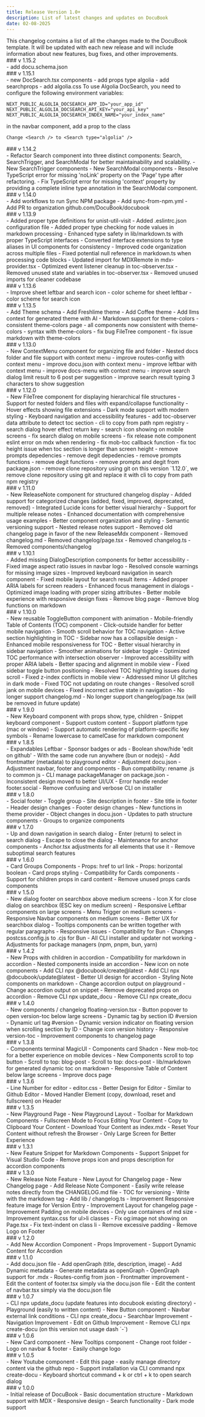 ```yaml
---
title: Release Version 1.0+
description: List of latest changes and updates on DocuBook
date: 02-08-2025
---
```


<Note type="note" title="Version History">
  This changelog contains a list of all the changes made to the DocuBook template. It will be updated with each new release and will include information about new features, bug fixes, and other improvements.
</Note>

<div className="sr-only">
### v 1.15.2
</div>

<Release version="1.15.2" date="2025-08-10" title="Added schema for JSON format validation">
  <Changes type="added">
    - add docu.schema.json
  </Changes>
</Release>

<div className="sr-only">
### v 1.15.1
</div>

<Release version="1.15.1" date="2025-08-06" title="Algolia DocSearch for better search result">
  <Changes type="added">
    - new DocSearch.tsx components
    - add props type algolia
    - add searchprops
    - add algolia.css
  </Changes>
</Release>

<Note type="warning" title="environment">
To use Algolia DocSearch, you need to configure the following environment variables:

```plaintext
NEXT_PUBLIC_ALGOLIA_DOCSEARCH_APP_ID="your_app_id"
NEXT_PUBLIC_ALGOLIA_DOCSEARCH_API_KEY="your_api_key"
NEXT_PUBLIC_ALGOLIA_DOCSEARCH_INDEX_NAME="your_index_name"
```

in the navbar component, add a prop to the class

```
Change <Search /> to <Search type="algolia" />
```
</Note>

<div className="sr-only">
### v 1.14.2
</div>

<Release version="1.14.2" date="2025-08-05" title="Refactor & Fix: Decouple Search Component and Resolve Type Errors">
  <Changes type="added">
    - Refactor Search component into three distinct components: Search, SearchTrigger, and SearchModal for better maintainability and scalability.
    - New SearchTrigger components
    - New SearchModal components
  </Changes>
  <Changes type="fixed">
    - Resolve TypeScript error for missing 'noLink' property on the 'Page' type after refactoring.
    - Fix TypeScript error for missing 'context' property by providing a complete inline type annotation in the SearchModal component.
  </Changes>
</Release>

<div className="sr-only">
### v 1.14.0
</div>

<Release version="1.14.0" date="2025-08-02" title="Dev: Add workflow to run Sync NPM package">
  <Changes type="added">
    - Add workflows to run Sync NPM package
    - Add sync-from-npm.yml
    - Add PR to organization github.com/DocuBook/docubook
  </Changes>
</Release>

<div className="sr-only">
### v 1.13.9
</div>

<Release version="1.13.9" date="2025-07-27" title="Code Cleanup & Stability Improvements">
  <Changes type="added">
    - Added proper type definitions for unist-util-visit
    - Added .eslintrc.json configuration file
    - Added proper type checking for node values in markdown processing
  </Changes>
  <Changes type="improved">
    - Enhanced type safety in lib/markdown.ts with proper TypeScript interfaces
    - Converted interface extensions to type aliases in UI components for consistency
    - Improved code organization across multiple files
  </Changes>
  <Changes type="fixed">
    - Fixed potential null reference in markdown.ts when processing code blocks
    - Updated import for MDXRemote in mdx-provider.tsx
    - Optimized event listener cleanup in toc-observer.tsx
  </Changes>
  <Changes type="removed">
    - Removed unused state and variables in toc-observer.tsx
    - Removed unused imports for cleaner codebase
  </Changes>
</Release>

<div className="sr-only">
### v 1.13.6
</div>

<Release version="1.13.6" date="2025-06-01" title="Improve sheet leftbar and search icon">
  <Changes type="improved">
    - Improve sheet leftbar and search icon
    - color scheme for sheet leftbar
    - color scheme for search icon
  </Changes>
</Release>

<div className="sr-only">
### v 1.13.5
</div>

<Release version="1.13.5" date="2025-05-31" title="Add Theme schema for consistent theme">
  <Changes type="added">
    - Add Theme schema
    - Add Freshlime theme
    - Add Coffee theme
    - Add llms context for generated theme with AI
  </Changes>
  <Changes type="improved">
    - Markdown support for theme-colors
    - consistent theme-colors page
    - all components now consistent with theme-colors
    - syntax with theme-colors
  </Changes>
  <Changes type="fixed">
    - fix bug FileTree component
    - fix issue markdown with theme-colors
  </Changes>
</Release>

<div className="sr-only">
### v 1.13.0
</div>

<Release version="1.13.0" date="2025-05-29" title="Context Menu for organize file and folder">
  <Changes type="added">
    - New ContextMenu component for organizing file and folder
    - Nested docs folder and file support with context menu
  </Changes>
  <Changes type="improved">
    - improve routes-config with context menu
    - improve docu.json with context menu
    - improve leftbar with context menu
    - improve docs-menu with context menu
    - improve search dialog limit result to 6 post per suggestion
    - improve search result typing 3 characters to show suggestion
  </Changes>
</Release>

<div className="sr-only">
### v 1.12.0
</div>

<Release version="1.12.0" date="2025-05-28" title="New File Tree Component and enhancements for existing components or features">
  <Changes type="added">
    - New FileTree component for displaying hierarchical file structures
    - Support for nested folders and files with expand/collapse functionality
    - Hover effects showing file extensions
    - Dark mode support with modern styling
    - Keyboard navigation and accessibility features
    - add toc-observer data attribute to detect toc section
    - cli to copy from path npm registry
  </Changes>
  <Changes type="improved">
    - search dialog hover effect return key
    - search icon showing on mobile screens
  </Changes>
  <Changes type="fixed">
    - fix search dialog on mobile screens
    - fix release note component eslint error on mdx when rendering
    - fix mob-toc callback function
    - fix toc height issue when toc section is longer than screen height
  </Changes>
  <Changes type="removed">
    - remove prompts depedencies
    - remove degit depedencies
    - remove prompts functions
    - remove degit functions
    - remove prompts and degit from package.json
    - remove clone repository using git
  </Changes>
</Release>

<Note type="note" title="Note">
  on this version `1.12.0`, we remove clone repository using git and replace it with cli to copy from path npm registry
</Note>

<div className="sr-only">
### v 1.11.0
</div>

<Release version="1.11.0" date="2025-05-25" title="New Release Note components support multiple products or multiple changelogs">
  <Changes type="added">
    - New ReleaseNote component for structured changelog display
    - Added support for categorized changes (added, fixed, improved, deprecated, removed)
    - Integrated Lucide icons for better visual hierarchy
    - Support for multiple release notes
  </Changes>

  <Changes type="improved">
    - Enhanced documentation with comprehensive usage examples
    - Better component organization and styling
    - Semantic versioning support
    - Nested release notes support
  </Changes>

  <Changes type="removed">
    - Removed old changelog page in favor of the new ReleaseMdx component
    - Removed changelog.md
    - Removed changelog/page.tsx
    - Removed changelog.ts
    - Removed components/changelog
  </Changes>
</Release>

<div className="sr-only">
### v 1.10.1
</div>

<Release version="1.10.1" date="2025-05-24" title="Accessibility Improvements and Bug Fixes">
  <Changes type="fixed">
    - Added missing DialogDescription components for better accessibility
    - Fixed image aspect ratio issues in navbar logo
    - Resolved console warnings for missing image sizes
    - Improved keyboard navigation in search component
    - Fixed mobile layout for search result items
  </Changes>

  <Changes type="improved">
    - Added proper ARIA labels for screen readers
    - Enhanced focus management in dialogs
    - Optimized image loading with proper sizing attributes
    - Better mobile experience with responsive design fixes
  </Changes>

  <Changes type="removed">
    - Remove blog page
    - Remove blog functions on markdown
  </Changes>
</Release>

<div className="sr-only">
### v 1.10.0
</div>

<Release version="1.10.0" date="2025-05-21" title="Sidebar Improvements and Mobile TOC Enhancements">
  <Changes type="added">
    - New reusable ToggleButton component with animation
    - Mobile-friendly Table of Contents (TOC) component
    - Click-outside handler for better mobile navigation
    - Smooth scroll behavior for TOC navigation
    - Active section highlighting in TOC
  </Changes>

  <Changes type="improved">
    - Sidebar now has a collapsible design
    - Enhanced mobile responsiveness for TOC
    - Better visual hierarchy in sidebar navigation
    - Smoother animations for sidebar toggle
    - Optimized TOC performance with intersection observer
    - Improved accessibility with proper ARIA labels
    - Better spacing and alignment in mobile view
  </Changes>

  <Changes type="fixed">
    - Fixed sidebar toggle button positioning
    - Resolved TOC highlighting issues during scroll
    - Fixed z-index conflicts in mobile view
    - Addressed minor UI glitches in dark mode
    - Fixed TOC not updating on route changes
    - Resolved scroll jank on mobile devices
    - Fixed incorrect active state in navigation
  </Changes>

  <Changes type="deprecated">
    - No longer support changelog.md
    - No longer support changelog/page.tsx (will be removed in future update)
  </Changes>
</Release>

<div className="sr-only">
### v 1.9.0
</div>

<Release version="1.9.0" date="2025-05-19" title="New Keyboard component to show keyboard shortcut on docs page">
  <Changes type="added">
    - New Keyboard component with props show, type, children
    - Snippet keyboard component
  </Changes>

  <Changes type="improved">
    - Support custom content
    - Support platform type (mac or window)
    - Support automatic rendering of platform-specific key symbols
    - Rename lowercase to camelCase for markdown component
  </Changes>
</Release>

<div className="sr-only">
### v 1.8.5
</div>

<Release version="1.8.5" date="2025-05-10" title="Add sponsor card on single docs page">
  <Changes type="added">
    - Expandables Leftbar
    - Sponsor badges or ads
    - Boolean show/hide 'edit on github'
    - With the same code run anywhere (bun or nodejs)
    - Add frontmatter (metadata) to playground editor
  </Changes>

  <Changes type="improved">
    - Adjustment docu.json
    - Adjustment navbar, footer and components
  </Changes>

  <Changes type="fixed">
    - Bun compatibility: rename .js to common js
    - CLI manage packageManager on package.json
    - Inconsistent design moved to better UI/UX
    - Error handle render footer.social
  </Changes>

  <Changes type="removed">
    - Remove confusing and verbose CLI on installer
  </Changes>
</Release>

<div className="sr-only">
### v 1.8.0
</div>

<Release version="1.8.0" date="2025-03-01" title="Now looks more modern and clean which is a big change in layout and design">
  <Changes type="added">
    - Social footer
    - Toggle group
    - Site description in footer
    - Site title in footer
  </Changes>

  <Changes type="improved">
    - Header design changes
    - Footer design changes
    - New functions in theme provider
    - Object changes in docu.json
  </Changes>

  <Changes type="fixed">
    - Updates to path structure components
    - Groups to organize components
  </Changes>
</Release>

<div className="sr-only">
### v 1.7.0
</div>

<Release version="1.7.0" date="2025-02-23" title="Remove the old function in the search dialog and replace it with a new and more optimal feature">
  <Changes type="added">
    - Up and down navigation in search dialog
    - Enter (return) to select in search dialog
    - Escape to close the dialog
  </Changes>

  <Changes type="improved">
    - Maintenance for anchor components
    - Anchor.tsx adjustments for all elements that use it
  </Changes>

  <Changes type="removed">
    - Remove suboptimal search features
  </Changes>
</Release>

<div className="sr-only">
### v 1.6.0
</div>

<Release version="1.6.0" date="2025-02-21" title="New Feature Card Groups with arrays for more Flexible Content">
  <Changes type="added">
    - Card Groups Components
    - Props: href to url link
    - Props: horizontal boolean
  </Changes>

  <Changes type="improved">
    - Card props styling
    - Compatibility for Cards components
    - Support for children props in card content
  </Changes>

  <Changes type="removed">
    - Remove unused props cards components
  </Changes>
</Release>

<div className="sr-only">
### v 1.5.0
</div>

<Release version="1.5.0" date="2025-02-18" title="Minor Update - improved features and responsiveness on all devices">
  <Changes type="added">
    - New dialog footer on searchbox above medium screens
    - Icon X for close dialog on searchbox (ESC key on medium screen)
  </Changes>

  <Changes type="improved">
    - Responsive Leftbar components on large screens
    - Menu Trigger on medium screens
    - Responsive Navbar components on medium screens
    - Better UX for searchbox dialog
    - Tooltips components can be written together with regular paragraphs
  </Changes>

  <Changes type="fixed">
    - Responsive issues
    - Compatibility for Bun
    - Changes postcss.config.js to .cjs for Bun
    - All CLI installer and updater not working
    - Adjustments for package managers (npm, pnpm, bun, yarn)
  </Changes>
</Release>

<div className="sr-only">
### v 1.4.2
</div>

<Release version="1.4.2" date="2025-02-16" title="Complex Content for Accordion Component props children">
  <Changes type="added">
    - New Props with children in accordion
    - Compatibility for markdown in accordion
    - Nested components inside an accordion
    - New icon on note components
    - Add CLI npx @docubook/create@latest
    - Add CLI npx @docubook/update@latest
  </Changes>

  <Changes type="improved">
    - Better UI design for accordion
    - Styling Note components on markdown
    - Change accordion output on playground
    - Change accordion output on snippet
  </Changes>

  <Changes type="removed">
    - Remove deprecated props on accordion
    - Remove CLI npx update_docu
    - Remove CLI npx create_docu
  </Changes>
</Release>

<div className="sr-only">
### v 1.4.0
</div>

<Release version="1.4.0" date="2025-02-11" title="Floating Button Version with Dynamic Tag version on Changelog page">
  <Changes type="added">
    - New components / changelog floating-version.tsx
    - Button popover to open version-toc below large screens
    - Dynamic tag by section ID #version
    - Dynamic url tag #version
    - Dynamic version indicator on floating version when scrolling section by ID
  </Changes>

  <Changes type="improved">
    - Change icon version history
    - Responsive version-toc
    - Improvement components to changelog page
  </Changes>
</Release>

<div className="sr-only">
### v 1.3.8
</div>

<Release version="1.3.8" date="2025-02-08" title="Responsive Table of Content">
  <Changes type="added">
    - Components terminal MagicUI
    - Components card Shadcn
    - New mob-toc for a better experience on mobile devices
    - New Components scroll to top button
    - Scroll to top: blog-post
    - Scroll to top: docs-post
  </Changes>

  <Changes type="improved">
    - lib/markdown for generated dynamic toc on markdown
    - Responsive Table of Content below large screens
    - Improve docs page
  </Changes>
</Release>

<div className="sr-only">
### v 1.3.6
</div>

<Release version="1.3.6" date="2025-02-01" title="Appears more modern editor for Docu Play">

  <Changes type="added">
    - Line Number for editor
    - editor.css
  </Changes>

  <Changes type="improved">
    - Better Design for Editor
    - Similar to Github Editor
    - Moved Handler Element (copy, download, reset and fullscreen) on Header
  </Changes>
</Release>

<div className="sr-only">
### v 1.3.5
</div>

<Release version="1.3.5" date="2025-01-30" title="It's Easy to Write Markdown with Playground">

  <Changes type="added">
    - New Playground Page
    - New Playground Layout
    - Toolbar for Markdown Components
    - Fullscreen Mode to Focus Editing Your Content
    - Copy to Clipboard Your Content
    - Download Your Content as index.mdx
    - Reset Your Content without refresh the Browser
    - Only Large Screen for Better Experience
  </Changes>
</Release>

<div className="sr-only">
### v 1.3.1
</div>

<Release version="1.3.1" date="2025-01-20" title="Snippet Feature to Easily Write Markdown and Call DocuBook Components">

  <Changes type="added">
    - New Feature Snippet for Markdown Components
    - Support Snippet for Visual Studio Code
  </Changes>

  <Changes type="removed">
    - Remove props icon and props description for accordion components
  </Changes>
</Release>

<div className="sr-only">
### v 1.3.0
</div>

<Release version="1.3.0" date="2024-12-31" title="Release Note Feature to Make it Easier to Write Changelogs">
  <Changes type="added">
    - New Release Note Feature
    - New Layout for Changelog page
    - New Changelog page
    - Add Release Note Component
    - Easily write release notes directly from the CHANGELOG.md file
    - TOC for versioning
    - Write with the markdown tag
    - Add lib / changelog.ts
  </Changes>

  <Changes type="improved">
    - Improvement Responsive feature image for Version Entry
    - Improvement Layout for changelog page
    - Improvement Padding on mobile devices
    - Only use containers of md size
    - Improvement syntax.css for ul>li classes
  </Changes>

  <Changes type="fixed">
    - Fix og:image not showing on Page.tsx
    - Fix text-indent on class li
  </Changes>

  <Changes type="removed">
    - Remove excessive padding
    - Remove Logo on Footer
  </Changes>
</Release>

<div className="sr-only">
### v 1.2.0
</div>

<Release version="1.2.0" date="2024-12-22" title="New Accordion Component: Support content plain text, html and all markdown component">
  <Changes type="added">
    - Add New Accordion Component
  </Changes>

  <Changes type="improved">
    - Props Improvement
    - Support Dynamic Content for Accordion
  </Changes>
</Release>

<div className="sr-only">
### v 1.1.0
</div>

<Release version="1.1.0" date="2024-12-15" title="Minor Update: Easily manage set up with docu.json">
  <Changes type="added">
    - Add docu.json file
    - Add openGraph (title, description, image)
    - Add Dynamic metadata
    - Generate metadata as openGraph
    - OpenGraph support for .mdx
  </Changes>

  <Changes type="improved">
    - Routes-config from json
    - Frontmatter improvement
    - Edit the content of footer.tsx simply via the docu.json file
    - Edit the content of navbar.tsx simply via the docu.json file
  </Changes>
</Release>

<div className="sr-only">
### v 1.0.7
</div>

<Release version="1.0.7" date="2024-12-14" title="Easily updates your DocuBook Version with CLI npx update_docu">
  <Changes type="added">
    - CLI npx update_docu (update features into docubook existing directory)
    - Playground (easily to written content)
    - New Button component
    - Navbar external link conditions
    - CLI npx create_docu
  </Changes>

  <Changes type="improved">
    - Searchbar Improvement
    - Navigation Improvement
    - Edit on Github Improvement
  </Changes>

  <Changes type="removed">
    - Remove CLI npx create-docu (on this version not usage dash `-`)
  </Changes>
</Release>

<div className="sr-only">
### v 1.0.6
</div>

<Release version="1.0.6" date="2024-11-24" title="New Components, Fix and Improvement">
  <Changes type="added">
    - New Card component
    - New Tooltips component
  </Changes>

  <Changes type="fixed">
    - Change root folder
  </Changes>

  <Changes type="improved">
    - Logo on navbar & footer
    - Easily change logo
  </Changes>
</Release>

<div className="sr-only">
### v 1.0.5
</div>

<Release version="1.0.5" date="2024-11-16" title="Add New Features and Improvement for this version">
  <Changes type="added">
    - New Youtube component
    - Edit this page - easily manage directory content via the github repo
    - Support installation via CLI command npx create-docu
  </Changes>

  <Changes type="improved">
    - Keyboard shortcut command + k or ctrl + k to open search dialog
  </Changes>
</Release>

<div className="sr-only">
### v 1.0.0
</div>

<Release version="1.0.0" date="2024-11-10" title="Initial release of DocuBook to create interactive nested docs with MDX">
  <Changes type="added">
    - Initial release of DocuBook
    - Basic documentation structure
    - Markdown support with MDX
    - Responsive design
    - Search functionality
    - Dark mode support
  </Changes>
</Release>
